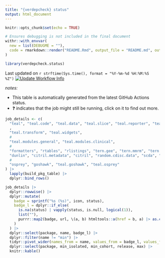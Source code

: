 ```yaml
---
title: "{verdepcheck} status"
output: html_document
---
```


```r
knitr::opts_chunk$set(echo = TRUE)
```

```r
# Ensures debugging is not included in the final document
withr::with_envvar(
  new = list(DEBUGME = ""),
  code = rmarkdown::render("README.Rmd", output_file = "README.md", output_format = "md_document")
)
```

```r
library(verdepcheck.status)
```


Last updated on `r strftime(Sys.time(), format = "%Y-%m-%d %H:%M:%S %Z")` [![Update Workflow Info](https://github.com/averissimo/verdepcheck-status/actions/workflows/update.yaml/badge.svg)](https://github.com/averissimo/verdepcheck-status/actions/workflows/update.yaml)

_notes:_

- This table is automatically generated from the latest GitHub Actions status.
- ❓ indicates that the  job might still be running, click on it to find out more.

```r
job_details <- c(
  "teal", "teal.code", "teal.data", "teal.slice", "teal.reporter", "teal.logger"
  ,
  "teal.transform", "teal.widgets",
  #
  "teal.modules.general", "teal.modules.clinical",
  #
  "formatters", "rtables", "rlistings", "tern.gee", "tern.mmrm", "tern.rbmi", "tern", "chevron",
  "dunlin", "citril.metadata", "citril", "random.cdisc.data", "scda", "scda.2022",
  #
  "osprey", "goshawk", "teal.goshawk", "teal.osprey"
) |> 
  lapply(build_pkg_table) |> 
  dplyr::bind_rows()
```

```r
job_details |> 
  dplyr::rowwise() |> 
  dplyr::mutate(
    badge = sprintf("%s (%s)", icon, status),
    badge_l = dplyr::if_else(
      is.na(status) | vapply(status, is.null, logical(1)), 
      list(""), 
      purrr::map2(badge, url, \(a, b) htmltools::a(href = b, a) |> as.character())
    )
  ) |> 
  dplyr::select(package, name, badge_l) |> 
  dplyr::filter(name != "min") |> 
  tidyr::pivot_wider(names_from = name, values_from = badge_l, values_fill = list("")) |> 
  dplyr::select(package, min_isolated, min_cohort, release, max) |> 
  knitr::kable()
```
